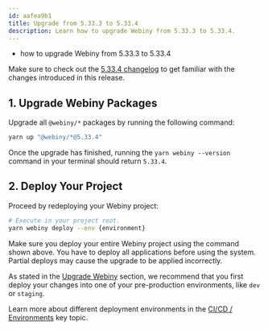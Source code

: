 ```yaml
---
id: aafea9b1
title: Upgrade from 5.33.3 to 5.33.4
description: Learn how to upgrade Webiny from 5.33.3 to 5.33.4.
---
```



<Alert type="success" title="What you’ll learn">

- how to upgrade Webiny from 5.33.3 to 5.33.4

</Alert>

<Alert type="info">

Make sure to check out the [5.33.4 changelog](/docs/release-notes/5.33.4/changelog) to get familiar with the changes introduced in this release.

</Alert>

## 1. Upgrade Webiny Packages

Upgrade all `@webiny/*` packages by running the following command:

```bash
yarn up "@webiny/*@5.33.4"
```

Once the upgrade has finished, running the `yarn webiny --version` command in your terminal should return `5.33.4`.

## 2. Deploy Your Project

Proceed by redeploying your Webiny project:

```bash
# Execute in your project root.
yarn webiny deploy --env {environment}
```

<Alert type="warning">

Make sure you deploy your entire Webiny project using the command shown above. You have to deploy all applications before using the system. Partial deploys may cause the upgrade to be applied incorrectly.

</Alert>

<Alert type="warning">

As stated in the [Upgrade Webiny](/docs/release-notes/upgrade-webiny#pre-production-environments-first) section, we recommend that you first deploy your changes into one of your pre-production environments, like `dev` or `staging`.

</Alert>

<Alert type="info">

Learn more about different deployment environments in the [CI/CD / Environments](/docs/core-development-concepts/ci-cd/environments) key topic.

</Alert>
